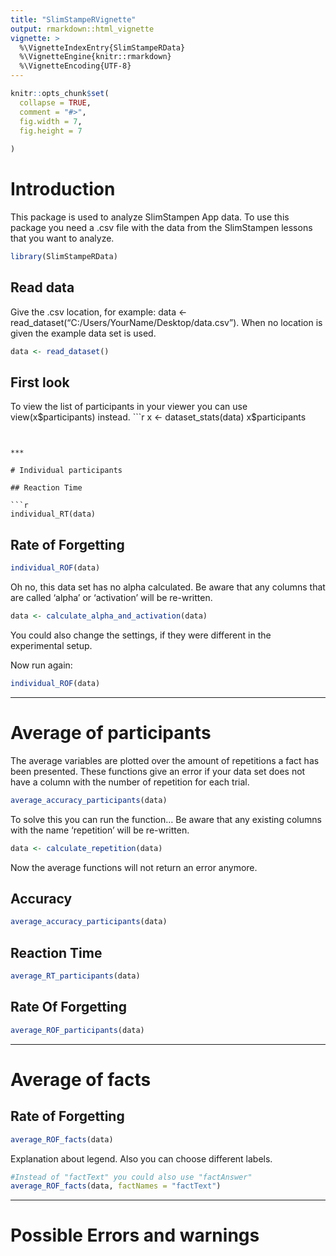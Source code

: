 ```yaml
---
title: "SlimStampeRVignette"
output: rmarkdown::html_vignette
vignette: >
  %\VignetteIndexEntry{SlimStampeRData}
  %\VignetteEngine{knitr::rmarkdown}
  %\VignetteEncoding{UTF-8}
---
```


```r
knitr::opts_chunk$set(
  collapse = TRUE,
  comment = "#>",
  fig.width = 7, 
  fig.height = 7
  
)
```

# Introduction
This package is used to analyze SlimStampen App data. To use this package you need a .csv file with the data from the SlimStampen lessons that you want to analyze. 
```r
library(SlimStampeRData)
```


## Read data 
Give the .csv location, for example: data <- read_dataset("C:/Users/YourName/Desktop/data.csv"). When no location is given the example data set is used.
```r
data <- read_dataset()
```

## First look
To view the list of participants in your viewer you can use view(x$participants) instead.
```r
x <- dataset_stats(data)
x$participants
```


***

# Individual participants

## Reaction Time

```r
individual_RT(data)
```

## Rate of Forgetting

```r
individual_ROF(data)
```

Oh no, this data set has no alpha calculated. Be aware that any columns that are called 'alpha' or 'activation' will be re-written.

```r
data <- calculate_alpha_and_activation(data)
```

You could also change the settings, if they were different in the experimental setup.


Now run again:

```r
individual_ROF(data)
```

***
# Average of participants
The average variables are plotted over the amount of repetitions a fact has been presented. These functions give an error if your data set does not have a column with the number of repetition for each trial.

```r
average_accuracy_participants(data)
```

To solve this you can run the function... Be aware that any existing columns with the name 'repetition' will be re-written.

```r
data <- calculate_repetition(data)
```

Now the average functions will not return an error anymore.

## Accuracy
```r
average_accuracy_participants(data)
```

## Reaction Time
```r
average_RT_participants(data)
```

## Rate Of Forgetting
```r
average_ROF_participants(data)
```

***
# Average of facts

## Rate of Forgetting

```r
average_ROF_facts(data)
```
Explanation about legend. 
Also you can choose different labels.
```r
#Instead of "factText" you could also use "factAnswer"
average_ROF_facts(data, factNames = "factText")
```

***
# Possible Errors and warnings



